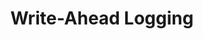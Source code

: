 ---
id: "db_mq_015"
questionType: "MULTIPLE_CHOICE"
title: "Write-Ahead Logging"
description: "What is the main advantage of Write-Ahead Logging (WAL) in transaction management?"
difficulty: "HARD"
category: "Database"
options:
  - "Ensures durability by logging before data is written"
  - "Improves query performance"
  - "Reduces transaction size"
  - "Eliminates the need for checkpoints"
correctAnswer: 0
---